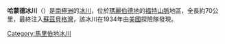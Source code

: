 '''哈蒙德冰川'''（{{lang-en|Hammond Glacier}}）是[[南極洲|南極洲]]的[[冰川|冰川]]，位於[[瑪麗伯德地|瑪麗伯德地]]的[[福特山脈|福特山脈]]地區，全長約70公里，最終注入[[蘇茲貝格灣|蘇茲貝格灣]]，該冰川在1934年由[[美國|美國]]探險隊發現。

{{coord|77|25|S|146|0|W|display=title|type:glacier_source:GNIS}}

{{DEFAULTSORT:Hammond Glacier}}
[[Category:馬里伯地冰川|Category:馬里伯地冰川]]


{{MarieByrdLand-geo-stub}}